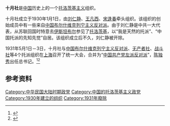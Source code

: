 '''十月社'''是[[中国|中国]]历史上的一个[[托洛茨基主义|托洛茨基主义]]组织。

十月社成立于1930年1月1日，由[[刘仁静|刘仁静]]、[[王凡西|王凡西]]、[[宋逢春|宋逢春]]牵头组织。该组织的创始成员中有一些来自[[中国布尔什维克列宁主义反对派|中国布尔什维克列宁主义反对派]]。由于刘仁静是中共一大代表，从苏联回国时特意去[[伊斯坦布尔|伊斯坦布尔]]参见了[[托洛茨基|托洛茨基]]，以“我是天然的托派”、“中国托派的先知先觉”自居。该组织成立后不久，刘仁静被开除。

1931年5月1日－3日，十月社与[[中国布尔什维克列宁主义反对派|中国布尔什维克列宁主义反对派]]、[[无产者社|无产者社]]、[[战斗社|战斗社]]等4个托派组织在[[上海|上海]]召开了统一大会，合并为“[[中国共产党左派反对派|中国共产党左派反对派]]”，[[陈独秀|陈独秀]]出任总书记。<ref>{{Cite web |url = http://marxists.anu.edu.au/chinese/liupingmei/2005book/marxist.org-chinese-LauPingMui-2005book.htm |title = 中国托派党史 |author = [[刘平梅|刘平梅]] |publisher = [[马克思主义文库|中文马克思主义文库]] |accessdate = 2016-02-14 |archive-date = 2016-02-16 |archive-url = https://web.archive.org/web/20160216083217/http://marxists.anu.edu.au/chinese/liupingmei/2005book/marxist.org-chinese-LauPingMui-2005book.htm |dead-url = no }}</ref><ref>{{Cite web |url=http://history.huanqiu.com/china/2015-08/7239011.html |title=历史上的“中国托派”：陷害一个人最厉害罪名 |accessdate=2016-02-14 |archive-date=2016-02-22 |archive-url=https://web.archive.org/web/20160222055700/http://history.huanqiu.com/china/2015-08/7239011.html |dead-url=yes }}</ref>

==参考资料==
{{reflist}}

[[Category:中华民国大陆时期政党|Category:中华民国大陆时期政党]]
[[Category:中国的托洛茨基主义政党|Category:中国的托洛茨基主义政党]]
[[Category:1930年建立的组织|Category:1930年建立的组织]]
[[Category:1931年廢除|Category:1931年廢除]]